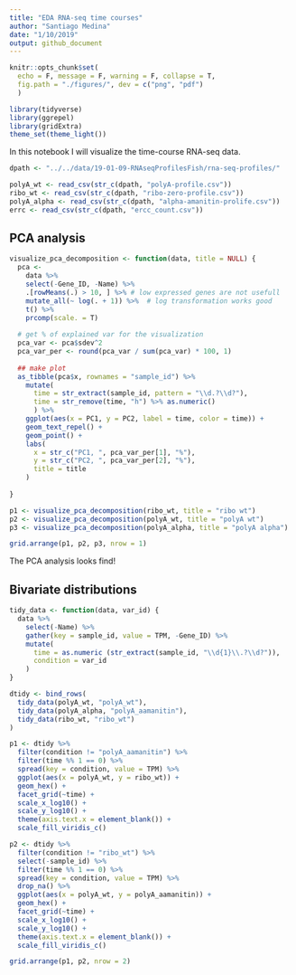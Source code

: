 ```yaml
---
title: "EDA RNA-seq time courses"
author: "Santiago Medina"
date: "1/10/2019"
output: github_document
---
```


```r
knitr::opts_chunk$set(
  echo = F, message = F, warning = F, collapse = T,
  fig.path = "./figures/", dev = c("png", "pdf")
  )

library(tidyverse)
library(ggrepel)
library(gridExtra)
theme_set(theme_light())
```

In this notebook I will visualize the time-course RNA-seq data.

```r
dpath <- "../../data/19-01-09-RNAseqProfilesFish/rna-seq-profiles/"

polyA_wt <- read_csv(str_c(dpath, "polyA-profile.csv"))
ribo_wt <- read_csv(str_c(dpath, "ribo-zero-profile.csv"))
polyA_alpha <- read_csv(str_c(dpath, "alpha-amanitin-prolife.csv"))
errc <- read_csv(str_c(dpath, "ercc_count.csv"))
```

## PCA analysis

```r

visualize_pca_decomposition <- function(data, title = NULL) {
  pca <- 
    data %>% 
    select(-Gene_ID, -Name) %>% 
    .[rowMeans(.) > 10, ] %>% # low expressed genes are not usefull
    mutate_all(~ log(. + 1)) %>%  # log transformation works good
    t() %>% 
    prcomp(scale. = T)
  
  # get % of explained var for the visualization
  pca_var <- pca$sdev^2
  pca_var_per <- round(pca_var / sum(pca_var) * 100, 1)
  
  ## make plot
  as_tibble(pca$x, rownames = "sample_id") %>% 
    mutate(
      time = str_extract(sample_id, pattern = "\\d.?\\d?"),
      time = str_remove(time, "h") %>% as.numeric()
      ) %>% 
    ggplot(aes(x = PC1, y = PC2, label = time, color = time)) +
    geom_text_repel() +
    geom_point() +
    labs(
      x = str_c("PC1, ", pca_var_per[1], "%"),
      y = str_c("PC2, ", pca_var_per[2], "%"),
      title = title
    )
  
}

p1 <- visualize_pca_decomposition(ribo_wt, title = "ribo wt")
p2 <- visualize_pca_decomposition(polyA_wt, title = "polyA wt")
p3 <- visualize_pca_decomposition(polyA_alpha, title = "polyA alpha")

grid.arrange(p1, p2, p3, nrow = 1)
```

The PCA analysis looks find!

## Bivariate distributions

```r
tidy_data <- function(data, var_id) {
  data %>% 
    select(-Name) %>% 
    gather(key = sample_id, value = TPM, -Gene_ID) %>% 
    mutate(
      time = as.numeric (str_extract(sample_id, "\\d{1}\\.?\\d?")),
      condition = var_id
    )
}

dtidy <- bind_rows(
  tidy_data(polyA_wt, "polyA_wt"),
  tidy_data(polyA_alpha, "polyA_aamanitin"),
  tidy_data(ribo_wt, "ribo_wt")
)

p1 <- dtidy %>% 
  filter(condition != "polyA_aamanitin") %>% 
  filter(time %% 1 == 0) %>% 
  spread(key = condition, value = TPM) %>% 
  ggplot(aes(x = polyA_wt, y = ribo_wt)) +
  geom_hex() +
  facet_grid(~time) +
  scale_x_log10() +
  scale_y_log10() +
  theme(axis.text.x = element_blank()) +
  scale_fill_viridis_c()

p2 <- dtidy %>% 
  filter(condition != "ribo_wt") %>% 
  select(-sample_id) %>% 
  filter(time %% 1 == 0) %>% 
  spread(key = condition, value = TPM) %>% 
  drop_na() %>% 
  ggplot(aes(x = polyA_wt, y = polyA_aamanitin)) +
  geom_hex() +
  facet_grid(~time) +
  scale_x_log10() +
  scale_y_log10() +
  theme(axis.text.x = element_blank()) +
  scale_fill_viridis_c()

grid.arrange(p1, p2, nrow = 2)
```

